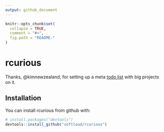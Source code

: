 ```yaml
---
output: github_document
---
```


<!-- README.md is generated from README.Rmd. Please edit that file -->

```r
knitr::opts_chunk$set(
  collapse = TRUE,
  comment = "#>",
  fig.path = "README-"
)
```

# rcurious

Thanks, @kimnewzealand, for setting up a meta [todo list](https://docs.google.com/document/d/1VNeVo_S9bL3azECuHFLK9QWBzNexJWzO3uNW07b0tVg/edit?usp=sharing) with big projects on it. 

## Installation

You can install rcurious from github with:

```r

# install.packages("devtools")
devtools::install_github("softloud/rcurious")
```


